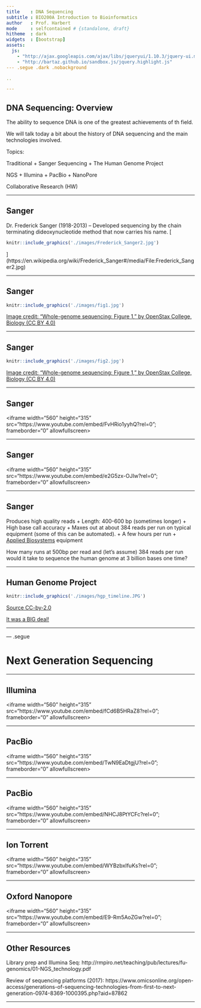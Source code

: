 ```yaml
---
title    : DNA Sequencing
subtitle : BIO200A Introduction to Bioinformatics
author   : Prof. Harbert
mode     : selfcontained # {standalone, draft}
hitheme  : dark
widgets  : [bootstrap]
assets:
  js:
    - "http://ajax.googleapis.com/ajax/libs/jqueryui/1.10.3/jquery-ui.min.js"
    - "http://bartaz.github.io/sandbox.js/jquery.highlight.js"
--- .segue .dark .nobackground

..

---
```


## DNA Sequencing: Overview

The ability to sequence DNA is one of the greatest achievements of th field. 

We will talk today a bit about the history of DNA sequencing and the main technologies involved.

Topics:

Traditional
+ Sanger Sequencing 
+ The Human Genome Project

NGS
+ Illumina
+ PacBio
+ NanoPore

Collaborative Research (HW)



--- 

## Sanger

Dr. Frederick Sanger (1918-2013) -- Developed sequencing by the chain terminating dideoxynucleotide method that now carries his name.
[
```r
knitr::include_graphics('./images/Frederick_Sanger2.jpg')
```
](https://en.wikipedia.org/wiki/Frederick_Sanger#/media/File:Frederick_Sanger2.jpg)

---


## Sanger

```r
knitr::include_graphics('./images/fig1.jpg')
```

[Image credit: "Whole-genome sequencing: Figure 1," by OpenStax College, Biology (CC BY 4.0)](https://cnx.org/contents/GFy_h8cu@10.7:5l844Z38@7/Whole-Genome-Sequencing)

---

## Sanger

```r
knitr::include_graphics('./images/fig2.jpg')
```

[Image credit: "Whole-genome sequencing: Figure 1," by OpenStax College, Biology (CC BY 4.0)](https://cnx.org/contents/GFy_h8cu@10.7:5l844Z38@7/Whole-Genome-Sequencing)

---


## Sanger

<div align="center">
<iframe width="560" height="315" src="https://www.youtube.com/embed/FvHRio1yyhQ?rel=0"; frameborder="0" allowfullscreen></iframe>
</div>

---


## Sanger

<div align="center">
<iframe width="560" height="315" src="https://www.youtube.com/embed/e2G5zx-OJIw?rel=0"; frameborder="0" allowfullscreen></iframe>
</div>

---

## Sanger

Produces high quality reads
+ Length: 400-600 bp (sometimes longer)
+ High base call accuracy
+ Maxes out at about 384 reads per run on typical equipment (some of this can be automated).
+ A few hours per run
+ [Applied Biosystems](http://www.ramaciotti.unsw.edu.au/wp-content/uploads/2016/08/sequencing_handbook_FLR.pdf) equipment

How many runs at 500bp per read and (let's assume) 384 reads per run would it take to sequence the human genome at 3 billion bases one time?

---

## Human Genome Project


```r
knitr::include_graphics('./images/hgp_timeline.JPG')
```

[Source CC-by-2.0](https://www.flickr.com/photos/genomegov/26964377742/)

[It was a BIG deal!](https://www.youtube.com/watch?v=slRyGLmt3qc)

---

--- .segue 

# Next Generation Sequencing

---



## Illumina

<div align="center">
<iframe width="560" height="315" src="https://www.youtube.com/embed/fCd6B5HRaZ8?rel=0"; frameborder="0" allowfullscreen></iframe>
</div>

---

## PacBio

<div align="center">
<iframe width="560" height="315" src="https://www.youtube.com/embed/TwN9EaDtgjU?rel=0"; frameborder="0" allowfullscreen></iframe>
</div>

---

## PacBio
<div align="center">
<iframe width="560" height="315" src="https://www.youtube.com/embed/NHCJ8PtYCFc?rel=0"; frameborder="0" allowfullscreen></iframe>
</div>

---


## Ion Torrent

<div align="center">
<iframe width="560" height="315" src="https://www.youtube.com/embed/WYBzbxIfuKs?rel=0"; frameborder="0" allowfullscreen></iframe>
</div>

---

## Oxford Nanopore

<div align="center">
<iframe width="560" height="315" src="https://www.youtube.com/embed/E9-Rm5AoZGw?rel=0"; frameborder="0" allowfullscreen></iframe>
</div>

---


## Other Resources

Library prep and Illumina Seq: http://rmpiro.net/teaching/pub/lectures/fu-genomics/01-NGS_technology.pdf

Review of sequencing platforms (2017):
https://www.omicsonline.org/open-access/generations-of-sequencing-technologies-from-first-to-next-generation-0974-8369-1000395.php?aid=87862

 


---
